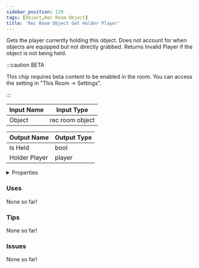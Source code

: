 ```yaml
---
sidebar_position: 129
tags: [Object,Rec Room Object]
title: 'Rec Room Object Get Holder Player'
---
```


Gets the player currently holding this object. Does not account for when objects are equipped but not directly grabbed. Returns Invalid Player if the object is not being held.

:::caution BETA

This chip requires beta content to be enabled in the room. You can access the setting in "This Room -> Settings".

:::


<EsbSvg />

| Input Name | Input Type |
|-----------|-----------|
| Object | rec room object |

| Output Name | Output Type |
|-----------|-----------|
| Is Held | bool |
| Holder Player | player |


<details>
  <summary>Properties</summary>
  <div>
    <div>
    <table>
      <thead>
        <tr>
          <th>Is beta required?</th>
          <th>✅</th>
        </tr>
        <tr>
          <th>Is this chip a trolling risk?</th>
          <th>❌</th>
        </tr>
        <tr>
          <th>Is this chip a role assignment risk?</th>
          <th>❌</th>
        </tr>
        <tr>
          <th>Chip UUID</th>
          <th>cd10a7ff-0c35-4b46-abfb-8e2f18397ad5</th>
        </tr>
      </thead>
    </table>
    </div>
  </div>
</details>

### Uses

None so far!

### Tips

None so far!

### Issues

None so far!